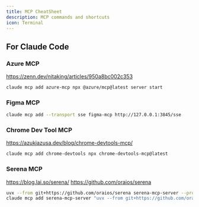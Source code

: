 ```yaml
---
title: MCP CheatSheet
description: MCP commands and shortcuts
icon: Terminal
---
```


## For Claude Code

### Azure MCP
https://zenn.dev/nitaking/articles/950a8bc002c353

```zsh
claude mcp add azure-mcp npx @azure/mcp@latest server start
```

### Figma MCP

```zsh
claude mcp add --transport sse figma-mcp http://127.0.0.1:3845/sse
```

### Chrome Dev Tool MCP
https://azukiazusa.dev/blog/chrome-devtools-mcp/

```zsh
claude mcp add chrome-devtools npx chrome-devtools-mcp@latest
```

### Serena MCP
https://blog.lai.so/serena/
https://github.com/oraios/serena

```zsh
uvx --from git+https://github.com/oraios/serena serena-mcp-server --project $(pwd)
claude mcp add serena-mcp-server "uvx --from git+https://github.com/oraios/serena serena-mcp-server --context ide-assistant --project $(pwd)"
```